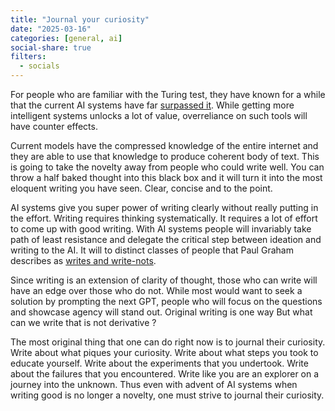 ```yaml
---
title: "Journal your curiosity"
date: "2025-03-16"
categories: [general, ai]
social-share: true
filters:
  - socials
---
```


For people who are familiar with the Turing test, they have known for a while that the current AI systems have far [surpassed it](https://humsci.stanford.edu/feature/study-finds-chatgpts-latest-bot-behaves-humans-only-better). While getting more intelligent systems unlocks a lot of value, overreliance on such tools will have counter effects.

Current models have the compressed knowledge of the entire internet and they are able to use that knowledge to produce coherent body of text. This is going to take the novelty away from people who could write well. You can throw a half baked thought into this black box and it will turn it into the most eloquent writing you have seen. Clear, concise and to the point. 

AI systems give you super power of writing clearly without really putting in the effort. Writing requires thinking systematically. It requires a lot of effort to come up with good writing. With AI systems people will invariably take path of least resistance and delegate the critical step between ideation and writing to the AI. It will to distinct classes of people that Paul Graham describes as [writes and write-nots](https://paulgraham.com/writes.html). 

Since writing is an extension of clarity of thought, those who can write will have an edge over those who do not. While most would want to seek a solution by prompting the next GPT, people who will focus on the questions and showcase agency will stand out. Original writing is one way  But what can we write that is not derivative ? 

The most original thing that one can do right now is to journal their curiosity. Write about what piques your curiosity. Write about what steps you took to educate yourself. Write about the experiments that you undertook. Write about the failures that you encountered. Write like you are an explorer on a journey into the unknown. Thus even with advent of AI systems when writing good is no longer a novelty, one must strive to journal their curiosity.